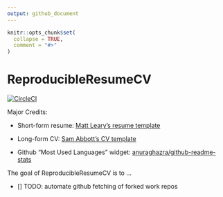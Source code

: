 ```yaml
---
output: github_document
---
```


<!-- README.md is generated from README.Rmd. Please edit that file -->

```r
knitr::opts_chunk$set(
  collapse = TRUE,
  comment = "#>"
)
```

# ReproducibleResumeCV

<!-- badges: start -->
[![CircleCI](https://circleci.com/gh/TinasheMTapera/ReproducibleResumeCV/tree/main.svg?style=svg)](https://circleci.com/gh/TinasheMTapera/ReproducibleResumeCV/tree/main)
<!-- badges: end -->


Major Credits:

- Short-form resume: [Matt Leary's resume template](https://github.com/mleary/resume)

- Long-form CV: [Sam Abbott's CV template](https://github.com/seabbs/cv)

- Github "Most Used Languages" widget: [anuraghazra/github-readme-stats](https://github.com/anuraghazra/github-readme-stats)

The goal of ReproducibleResumeCV is to ...

- [] TODO: automate github fetching of forked work repos